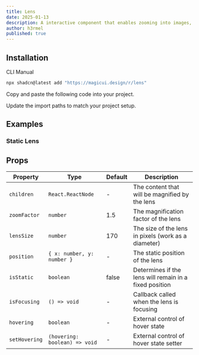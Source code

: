 ```yaml
---
title: Lens
date: 2025-01-13
description: A interactive component that enables zooming into images, videos and other elements.
author: h3rmel
published: true
---
```


<ComponentPreview name="lens-demo" />

## Installation

<Tabs defaultValue="cli">

<TabsList>
  <TabsTrigger value="cli">CLI</TabsTrigger>
  <TabsTrigger value="manual">Manual</TabsTrigger>
</TabsList>
<TabsContent value="cli">

```bash
npx shadcn@latest add "https://magicui.design/r/lens"
```

</TabsContent>

<TabsContent value="manual">

<Steps>

<Step>Copy and paste the following code into your project.</Step>

<ComponentSource name="lens" />

<Step>Update the import paths to match your project setup.</Step>

</Steps>

</TabsContent>

</Tabs>

## Examples

### Static Lens

<ComponentPreview name="lens-demo-2" />

## Props

| Property      | Type                          | Default | Description                                            |
| ------------- | ----------------------------- | ------- | ------------------------------------------------------ |
| `children`    | `React.ReactNode`             | -       | The content that will be magnified by the lens         |
| `zoomFactor`  | `number`                      | 1.5     | The magnification factor of the lens                   |
| `lensSize`    | `number`                      | 170     | The size of the lens in pixels (work as a diameter)    |
| `position`    | `{ x: number, y: number }`    | -       | The static position of the lens                        |
| `isStatic`    | `boolean`                     | false   | Determines if the lens will remain in a fixed position |
| `isFocusing`  | `() => void`                  | -       | Callback called when the lens is focusing              |
| `hovering`    | `boolean`                     | -       | External control of hover state                        |
| `setHovering` | `(hovering: boolean) => void` | -       | External control of hover state setter                 |
